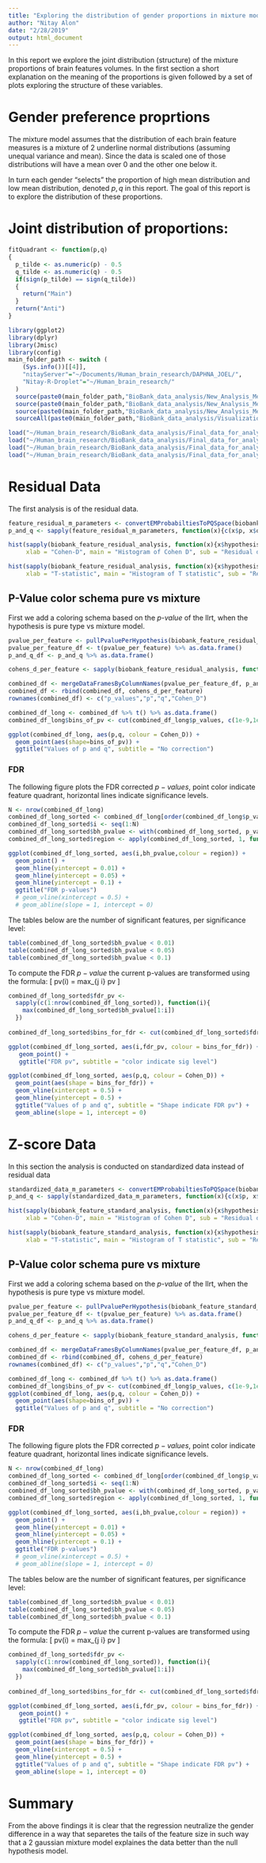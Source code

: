```yaml
---
title: "Exploring the distribution of gender proportions in mixture model"
author: "Nitay Alon"
date: "2/28/2019"
output: html_document
---
```


In this report we explore the joint distribution (structure) of the mixture proportions of brain features volumes. In the first section a short explanation on the meaning of the proportions is given followed by a set of plots exploring the structure of these variables. 

# Gender preference proprtions
The mixture model assumes that the distribution of each brain feature measures is a mixture of 2 underline normal distributions (assuming unequal variance and mean). Since the data is scaled one of those distributions will have a mean over 0 and the other one below it. 

In turn each gender "selects" the proportion of high mean distribution and low mean distribution, denoted $p,q$ in this report. The goal of this report is to explore the distribution of these proportions.

# Joint distribution of proportions:
```r
fitQuadrant <- function(p,q)
{
  p_tilde <- as.numeric(p) - 0.5
  q_tilde <- as.numeric(q) - 0.5
  if(sign(p_tilde) == sign(q_tilde))
  {
    return("Main")
  }
  return("Anti")
}
```

```r
library(ggplot2)
library(dplyr)
library(Jmisc)
library(config)
main_folder_path <- switch (
    (Sys.info())[[4]],
    "nitayServer"="~/Documents/Human_brain_research/DAPHNA_JOEL/",
    "Nitay-R-Droplet"="~/Human_brain_research/"
  )
  source(paste0(main_folder_path,"BioBank_data_analysis/New_Analysis_Method/Residuals_analysis_methods/convert_em_probs_to_pq_space.R"))
  source(paste0(main_folder_path,"BioBank_data_analysis/New_Analysis_Method/Residuals_analysis_methods/merge_data_frames_by_column_names.R"))
  source(paste0(main_folder_path,"BioBank_data_analysis/New_Analysis_Method/Residuals_analysis_methods/convert_em_probs_to_pq_space.R"))
  sourceAll(paste0(main_folder_path,"BioBank_data_analysis/Visualization_methods"))
```

```r
load("~/Human_brain_research/BioBank_data_analysis/Final_data_for_analysis/biobank_feature_residual_analysis.RData")
load("~/Human_brain_research/BioBank_data_analysis/Final_data_for_analysis/biobank_feature_standard_analysis.RData")
load("~/Human_brain_research/BioBank_data_analysis/Final_data_for_analysis/BioBank_residual_data.RData")
load("~/Human_brain_research/BioBank_data_analysis/Final_data_for_analysis/BioBank_standardized_data.RData")
```

# Residual Data

The first analysis is of the residual data.

```r
feature_residual_m_parameters <- convertEMProbabiltiesToPQSpace(biobank_feature_residual_analysis)
p_and_q <- sapply(feature_residual_m_parameters, function(x){c(x$p, x$q)})
```

```r
hist(sapply(biobank_feature_residual_analysis, function(x){x$hypothesis_results$cohen_d_test$estimate}),
     xlab = "Cohen-D", main = "Histogram of Cohen D", sub = "Residual data")

hist(sapply(biobank_feature_residual_analysis, function(x){x$hypothesis_results$t_test_for_difference_between_genders$statistic}),
     xlab = "T-statistic", main = "Histogram of T statistic", sub = "Residual data")

```


## P-Value color schema pure vs mixture

First we add a coloring schema based on the *p-value* of the llrt, when the hypothesis is pure type vs mixture model. 
```r
pvalue_per_feature <- pullPvaluePerHypothesis(biobank_feature_residual_analysis)
pvalue_per_feature_df <- t(pvalue_per_feature) %>% as.data.frame() 
p_and_q_df <- p_and_q %>% as.data.frame()

cohens_d_per_feature <- sapply(biobank_feature_residual_analysis, function(x){x$hypothesis_results$cohen_d_test$estimate})

combined_df <- mergeDataFramesByColumnNames(pvalue_per_feature_df, p_and_q_df)
combined_df <- rbind(combined_df, cohens_d_per_feature)
rownames(combined_df) <- c("p_values","p","q","Cohen_D")
```

```r
combined_df_long <- combined_df %>% t() %>% as.data.frame()
combined_df_long$bins_of_pv <- cut(combined_df_long$p_values, c(1e-9,1e-8,1e-3,1e-2,1))
```

```r
ggplot(combined_df_long, aes(p,q, colour = Cohen_D)) + 
  geom_point(aes(shape=bins_of_pv)) + 
  ggtitle("Values of p and q", subtitle = "No correction")
```

### FDR

The following figure plots the FDR corrected $p-values$, point color indicate feature quadrant, horizontal lines indicate significance levels.
```r
N <- nrow(combined_df_long)
combined_df_long_sorted <- combined_df_long[order(combined_df_long$p_values,decreasing = F),]
combined_df_long_sorted$i <- seq(1:N)
combined_df_long_sorted$bh_pvalue <- with(combined_df_long_sorted, p_values * i / N)
combined_df_long_sorted$region <- apply(combined_df_long_sorted, 1, function(x){fitQuadrant(x[2],x[3])})
```

```r
ggplot(combined_df_long_sorted, aes(i,bh_pvalue,colour = region)) + 
  geom_point() +
  geom_hline(yintercept = 0.01) +
  geom_hline(yintercept = 0.05) +
  geom_hline(yintercept = 0.1) +
  ggtitle("FDR p-values")
  # geom_vline(xintercept = 0.5) +
  # geom_abline(slope = 1, intercept = 0)
```

The tables below are the number of significant features, per significance level:

```r
table(combined_df_long_sorted$bh_pvalue < 0.01)
table(combined_df_long_sorted$bh_pvalue < 0.05)
table(combined_df_long_sorted$bh_pvalue < 0.1)
```

To compute the FDR $p-value$ the current p-values are transformed using the formula:
\[
  pv(i) = max_{j \leq i} pv \frac{n}{j} 
\]

```r
combined_df_long_sorted$fdr_pv <- 
  sapply(c(1:nrow(combined_df_long_sorted)), function(i){
    max(combined_df_long_sorted$bh_pvalue[1:i])
  })
  
combined_df_long_sorted$bins_for_fdr <- cut(combined_df_long_sorted$fdr_pv, c(0,1e-2,5e-2,1e-1,1))
```


```r
ggplot(combined_df_long_sorted, aes(i,fdr_pv, colour = bins_for_fdr)) + 
   geom_point() +
   ggtitle("FDR pv", subtitle = "color indicate sig level") 
```

```r
ggplot(combined_df_long_sorted, aes(p,q, colour = Cohen_D)) + 
  geom_point(aes(shape = bins_for_fdr)) +
  geom_vline(xintercept = 0.5) +
  geom_hline(yintercept = 0.5) +
  ggtitle("Values of p and q", subtitle = "Shape indicate FDR pv") + 
  geom_abline(slope = 1, intercept = 0)
```

# Z-score Data

In this section the analysis is conducted on standardized data instead of residual data 

```r
standardized_data_m_parameters <- convertEMProbabiltiesToPQSpace(biobank_feature_standard_analysis)
p_and_q <- sapply(standardized_data_m_parameters, function(x){c(x$p, x$q)})
```

```r
hist(sapply(biobank_feature_standard_analysis, function(x){x$hypothesis_results$cohen_d_test$estimate}),
     xlab = "Cohen-D", main = "Histogram of Cohen D", sub = "Residual data")

hist(sapply(biobank_feature_standard_analysis, function(x){x$hypothesis_results$t_test_for_difference_between_genders$statistic}),
     xlab = "T-statistic", main = "Histogram of T statistic", sub = "Residual data")

```


## P-Value color schema pure vs mixture

First we add a coloring schema based on the *p-value* of the llrt, when the hypothesis is pure type vs mixture model. 
```r
pvalue_per_feature <- pullPvaluePerHypothesis(biobank_feature_standard_analysis)
pvalue_per_feature_df <- t(pvalue_per_feature) %>% as.data.frame() 
p_and_q_df <- p_and_q %>% as.data.frame()

cohens_d_per_feature <- sapply(biobank_feature_standard_analysis, function(x){x$hypothesis_results$cohen_d_test$estimate})

combined_df <- mergeDataFramesByColumnNames(pvalue_per_feature_df, p_and_q_df)
combined_df <- rbind(combined_df, cohens_d_per_feature)
rownames(combined_df) <- c("p_values","p","q","Cohen_D")
```

```r
combined_df_long <- combined_df %>% t() %>% as.data.frame()
combined_df_long$bins_of_pv <- cut(combined_df_long$p_values, c(1e-9,1e-8,1e-3,1e-2,1))
ggplot(combined_df_long, aes(p,q, colour = Cohen_D)) + 
  geom_point(aes(shape=bins_of_pv)) + 
  ggtitle("Values of p and q", subtitle = "No correction")
```

### FDR

The following figure plots the FDR corrected $p-values$, point color indicate feature quadrant, horizontal lines indicate significance levels.
```r
N <- nrow(combined_df_long)
combined_df_long_sorted <- combined_df_long[order(combined_df_long$p_values,decreasing = F),]
combined_df_long_sorted$i <- seq(1:N)
combined_df_long_sorted$bh_pvalue <- with(combined_df_long_sorted, p_values * i / N)
combined_df_long_sorted$region <- apply(combined_df_long_sorted, 1, function(x){fitQuadrant(x[2],x[3])})
```

```r
ggplot(combined_df_long_sorted, aes(i,bh_pvalue,colour = region)) + 
  geom_point() +
  geom_hline(yintercept = 0.01) +
  geom_hline(yintercept = 0.05) +
  geom_hline(yintercept = 0.1) +
  ggtitle("FDR p-values")
  # geom_vline(xintercept = 0.5) +
  # geom_abline(slope = 1, intercept = 0)
```

The tables below are the number of significant features, per significance level:

```r
table(combined_df_long_sorted$bh_pvalue < 0.01)
table(combined_df_long_sorted$bh_pvalue < 0.05)
table(combined_df_long_sorted$bh_pvalue < 0.1)
```

To compute the FDR $p-value$ the current p-values are transformed using the formula:
\[
  pv(i) = max_{j \leq i} pv \frac{n}{j} 
\]

```r
combined_df_long_sorted$fdr_pv <- 
  sapply(c(1:nrow(combined_df_long_sorted)), function(i){
    max(combined_df_long_sorted$bh_pvalue[1:i])
  })
  
combined_df_long_sorted$bins_for_fdr <- cut(combined_df_long_sorted$fdr_pv, c(0,1e-2,5e-2,1e-1,1))
```

```r
ggplot(combined_df_long_sorted, aes(i,fdr_pv, colour = bins_for_fdr)) + 
   geom_point() +
   ggtitle("FDR pv", subtitle = "color indicate sig level") 
```

```r
ggplot(combined_df_long_sorted, aes(p,q, colour = Cohen_D)) + 
  geom_point(aes(shape = bins_for_fdr)) +
  geom_vline(xintercept = 0.5) +
  geom_hline(yintercept = 0.5) +
  ggtitle("Values of p and q", subtitle = "Shape indicate FDR pv") + 
  geom_abline(slope = 1, intercept = 0)
```

# Summary
From the above findings it is clear that the regression neutralize the gender difference in a way that separetes the tails of the feature size in such way that a 2 gaussian mixture model explaines the data better than the null hypothesis model.
<!-- # Post hoc analysis -->

<!-- In this section our goal is to find patterns in the distribution structure of the FDR significance features. Assuming that the underline model is a mixture of Gaussians with different means and variance, these feature should present a distinct pattern. Using visual inspection of the underline distribution it is possible to uncover characteristics of the features. The analysis begins with the anti-diagonal ($sign(p-0.5) \neq sign(q-0.5)$) followed by the same method for the main diagonal. -->

<!-- ## Main diagonal -->

<!-- ### Upper -->
<!-- ```{r high q high p} -->
<!-- upper_diagonal_feature_names <-  -->
<!--   rownames(combined_df_long_sorted)[ -->
<!--     with(combined_df_long_sorted,(fdr_pv < 5e-2 & p > 0.75 &  q > 0.75))]   -->

<!-- upper_diagonal_features <-  -->
<!--   biobank_feature_residual_analysis[names(biobank_feature_residual_analysis) %in% upper_diagonal_feature_names] -->
<!-- ``` -->

<!-- ```{r plotting upper main diagonal feature} -->
<!-- i <- sample(1:length(upper_diagonal_feature_names), 1) -->
<!-- plotGenderHistogram(upper_diagonal_features[[i]], upper_diagonal_feature_names[i]) -->
<!-- ``` -->

<!-- ## Antidiagonal -->

<!-- ### Upper -->
<!-- ```{r high q low p} -->
<!-- upper_antidiagonal_feature_names <-  -->
<!--   rownames(combined_df_long_sorted)[ -->
<!--     with(combined_df_long_sorted,(fdr_pv < 5e-2 & p < 0.5 & q > 0.5))]   -->
<!-- save(upper_antidiagonal_feature_names, file = "upper_diagonal_feature_names.RData")     -->
<!-- upper_antidiagonal_features <-  -->
<!--   biobank_feature_residual_analysis[names(biobank_feature_residual_analysis) %in% upper_antidiagonal_feature_names] -->
<!-- ``` -->

<!-- ```{r plotting upper anti diagonal feature} -->
<!-- i <- sample(1:length(upper_antidiagonal_feature_names), 1) -->
<!-- plotGenderHistogram(upper_antidiagonal_features[[i]], upper_antidiagonal_feature_names[i]) -->
<!-- ``` -->

<!-- A general pattern in this qudrant is best represented by the following plot: -->
<!-- ```{r representitive plot} -->
<!-- feature_name = "X25805.2.0" -->
<!-- plotGenderHistogram(upper_antidiagonal_features[[feature_name]], feature_name) -->
<!-- ``` -->

<!-- ### Lower  -->
<!-- ```{r low q high p} -->
<!-- lower_antidiagonal_feature_names <-  -->
<!--   rownames(combined_df_long_sorted)[ -->
<!--     with(combined_df_long_sorted,(fdr_pv < 1e-3 & p > 0.5 & q < 0.5))]   -->
<!-- save(lower_antidiagonal_feature_names, file = "lower_diagonal_feature_names.RData")   -->
<!-- lower_antidiagonal_features <-  -->
<!--   biobank_feature_residual_analysis[names(biobank_feature_residual_analysis) %in% lower_antidiagonal_feature_names] -->
<!-- ``` -->

<!-- ```{r plotting at random} -->
<!-- i <- sample(1:length(lower_antidiagonal_feature_names), 1) -->
<!-- plotGenderHistogram(lower_antidiagonal_features[[i]], lower_antidiagonal_feature_names[i]) -->
<!-- ``` -->

<!-- ```{r high mixture for men wemon neutral} -->
<!-- feature_name = "X25120.2.0" -->
<!-- plotGenderHistogram(lower_antidiagonal_features[[feature_name]], feature_name) -->
<!-- ``` -->


<!-- ```{r another example of sex mixture model} -->
<!-- feature_name = "X25535.2.0" -->
<!-- plotGenderHistogram(lower_antidiagonal_features[[feature_name]], feature_name) -->
<!-- ``` -->


<!-- ## $\chi^2$ Test -->
<!-- We preform $\chi^2$ for dependency test between a binarization of the features by sex. The statistics are ploted in the below histograms: -->
<!-- ```{r chisq histograms} -->
<!-- load("/home/nitay_2/Human_brain_research/BioBank_data_analysis/measure_of_masculinity/men_chisq_test.RData") -->
<!-- load("/home/nitay_2/Human_brain_research/BioBank_data_analysis/measure_of_masculinity/women_chisq_test.RData") -->
<!-- hist(chisq_men[upper.tri(chisq_men,diag = F)],breaks = 100, -->
<!--      main = "Chi statistics Men", xlab = "Chi") -->
<!-- hist(chisq_women[upper.tri(chisq_women,diag = F)],breaks = 100, -->
<!--      main = "Chi statistics Women", xlab = "Chi") -->
<!-- ``` -->

